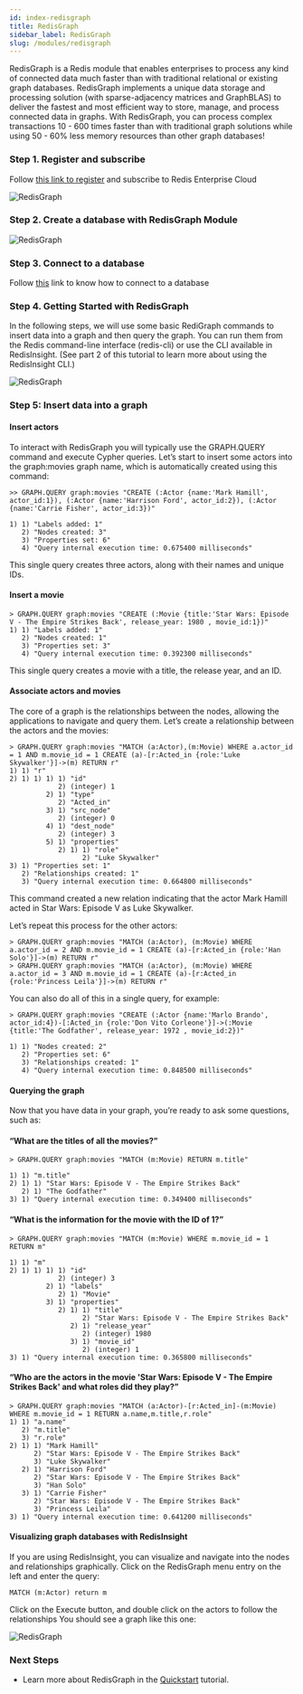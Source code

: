 ```yaml
---
id: index-redisgraph
title: RedisGraph
sidebar_label: RedisGraph
slug: /modules/redisgraph
---
```


RedisGraph is a Redis module that enables enterprises to process any kind of connected data much faster than with traditional relational or existing graph databases. RedisGraph implements a unique data storage and processing solution (with sparse-adjacency matrices and GraphBLAS) to deliver the fastest and most efficient way to store, manage, and process connected data in graphs. With RedisGraph, you can process complex transactions 10 - 600 times faster than with traditional graph solutions while using 50 - 60% less memory resources than other graph databases!

### Step 1. Register and subscribe

Follow [this link to register](/create/cloud/rediscloud) and subscribe to Redis Enterprise Cloud

![RedisGraph](redisgraph1.png)

### Step 2. Create a database with RedisGraph Module

![RedisGraph](redisgraph.png)

### Step 3. Connect to a database

Follow [this](explore/redisinsight) link to know how to connect to a database

### Step 4. Getting Started with RedisGraph

In the following steps, we will use some basic RediGraph commands to insert data into a graph and then query the graph. You can run them from the Redis command-line interface (redis-cli) or use the CLI available in RedisInsight. (See part 2 of this tutorial to learn more about using the RedisInsight CLI.)

![RedisGraph](redisgraphflow.png)

### Step 5: Insert data into a graph

#### Insert actors

To interact with RedisGraph you will typically use the GRAPH.QUERY command and execute Cypher queries. Let’s start to insert some actors into the graph:movies graph name, which is automatically created using this command:

```
>> GRAPH.QUERY graph:movies "CREATE (:Actor {name:'Mark Hamill', actor_id:1}), (:Actor {name:'Harrison Ford', actor_id:2}), (:Actor {name:'Carrie Fisher', actor_id:3})"

1) 1) "Labels added: 1"
   2) "Nodes created: 3"
   3) "Properties set: 6"
   4) "Query internal execution time: 0.675400 milliseconds"
```

This single query creates three actors, along with their names and unique IDs.

#### Insert a movie

```
> GRAPH.QUERY graph:movies "CREATE (:Movie {title:'Star Wars: Episode V - The Empire Strikes Back', release_year: 1980 , movie_id:1})"
1) 1) "Labels added: 1"
   2) "Nodes created: 1"
   3) "Properties set: 3"
   4) "Query internal execution time: 0.392300 milliseconds"
```

This single query creates a movie with a title, the release year, and an ID.

#### Associate actors and movies

The core of a graph is the relationships between the nodes, allowing the applications to navigate and query them. Let’s create a relationship between the actors and the movies:

```
> GRAPH.QUERY graph:movies "MATCH (a:Actor),(m:Movie) WHERE a.actor_id = 1 AND m.movie_id = 1 CREATE (a)-[r:Acted_in {role:'Luke Skywalker'}]->(m) RETURN r"
1) 1) "r"
2) 1) 1) 1) 1) "id"
            2) (integer) 1
         2) 1) "type"
            2) "Acted_in"
         3) 1) "src_node"
            2) (integer) 0
         4) 1) "dest_node"
            2) (integer) 3
         5) 1) "properties"
            2) 1) 1) "role"
                  2) "Luke Skywalker"
3) 1) "Properties set: 1"
   2) "Relationships created: 1"
   3) "Query internal execution time: 0.664800 milliseconds"
```

This command created a new relation indicating that the actor Mark Hamill acted in Star Wars: Episode V as Luke Skywalker.

Let’s repeat this process for the other actors:

```
> GRAPH.QUERY graph:movies "MATCH (a:Actor), (m:Movie) WHERE a.actor_id = 2 AND m.movie_id = 1 CREATE (a)-[r:Acted_in {role:'Han Solo'}]->(m) RETURN r"
> GRAPH.QUERY graph:movies "MATCH (a:Actor), (m:Movie) WHERE a.actor_id = 3 AND m.movie_id = 1 CREATE (a)-[r:Acted_in {role:'Princess Leila'}]->(m) RETURN r"
```

You can also do all of this in a single query, for example:

```
> GRAPH.QUERY graph:movies "CREATE (:Actor {name:'Marlo Brando', actor_id:4})-[:Acted_in {role:'Don Vito Corleone'}]->(:Movie {title:'The Godfather', release_year: 1972 , movie_id:2})"

1) 1) "Nodes created: 2"
   2) "Properties set: 6"
   3) "Relationships created: 1"
   4) "Query internal execution time: 0.848500 milliseconds"
```

#### Querying the graph

Now that you have data in your graph, you’re ready to ask some questions, such as:

#### “What are the titles of all the movies?”

```
> GRAPH.QUERY graph:movies "MATCH (m:Movie) RETURN m.title"

1) 1) "m.title"
2) 1) 1) "Star Wars: Episode V - The Empire Strikes Back"
   2) 1) "The Godfather"
3) 1) "Query internal execution time: 0.349400 milliseconds"
```

#### “What is the information for the movie with the ID of 1?”

```
> GRAPH.QUERY graph:movies "MATCH (m:Movie) WHERE m.movie_id = 1 RETURN m"

1) 1) "m"
2) 1) 1) 1) 1) "id"
            2) (integer) 3
         2) 1) "labels"
            2) 1) "Movie"
         3) 1) "properties"
            2) 1) 1) "title"
                  2) "Star Wars: Episode V - The Empire Strikes Back"
               2) 1) "release_year"
                  2) (integer) 1980
               3) 1) "movie_id"
                  2) (integer) 1
3) 1) "Query internal execution time: 0.365800 milliseconds"
```

#### “Who are the actors in the movie 'Star Wars: Episode V - The Empire Strikes Back' and what roles did they play?”

```
> GRAPH.QUERY graph:movies "MATCH (a:Actor)-[r:Acted_in]-(m:Movie) WHERE m.movie_id = 1 RETURN a.name,m.title,r.role"
1) 1) "a.name"
   2) "m.title"
   3) "r.role"
2) 1) 1) "Mark Hamill"
      2) "Star Wars: Episode V - The Empire Strikes Back"
      3) "Luke Skywalker"
   2) 1) "Harrison Ford"
      2) "Star Wars: Episode V - The Empire Strikes Back"
      3) "Han Solo"
   3) 1) "Carrie Fisher"
      2) "Star Wars: Episode V - The Empire Strikes Back"
      3) "Princess Leila"
3) 1) "Query internal execution time: 0.641200 milliseconds"
```

#### Visualizing graph databases with RedisInsight

If you are using RedisInsight, you can visualize and navigate into the nodes and relationships graphically.
Click on the RedisGraph menu entry on the left and enter the query:

```
MATCH (m:Actor) return m
```

Click on the Execute button, and double click on the actors to follow the relationships You should see a graph like this one:

![RedisGraph](redisgraph4.png)


### Next Steps

- Learn more about RedisGraph in the [Quickstart](https://oss.redis.com/redisgraph/) tutorial.
